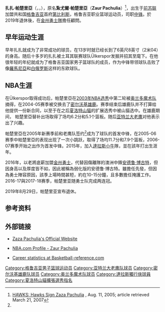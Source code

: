 {{blpsources|time=2019-08-31T15:59:18+00:00}}
{{noteTA|G1=NBA}}
{{infobox basketball biography
|name         = 扎扎·帕楚里亞<br />Zaza Pachulia
|image        = Zaza Pachulia driving to basket (cropped).jpg
|width        = 220px
|caption      = 攝於2017年2月28日對上[[華盛頓巫師|華盛頓巫師]]的比賽
|league       = [[NBA|NBA]]
|height_ft    = 6
|height_in    = 11
|weight_lb    = 275
|position     = 球隊顧問
|birth_date   = {{birth date and age|1984|2|10}}
|birth_place  = {{USSR}}[[格魯吉亞蘇維埃社會主義共和國|格魯吉亞]][[第比利斯|第比利斯]]
|team         = 金州勇士
|number       = 
|nationality  = {{GEO}}
|draft_round  = 2
|draft_pick   = 42
|draft_year   = 2003
|draft_team   = [[奥兰多魔术|奥兰多魔术]]
|career_start = 1999
|career_end   = 2017
|years1       = 1999－2003
|team1        = Ülkerspor
|years2       = {{nbay|2003|full=y}}
|team2        = [[奧蘭多魔術|奧蘭多魔術]]
|years3       = {{nbay|2004|full=y}}
|team3        = [[密爾瓦基公鹿|密爾瓦基公鹿]]
|years4       = {{nbay|2005|start}}–{{nbay|2012|end}}
|team4        = [[亞特蘭大老鷹|亞特蘭大老鷹]]
|years5       = 2011－2012
|team5        = Galatasaray
|years6       = {{nbay|2013|start}}–{{nbay|2014|end}}
|team6        = 密爾瓦基公鹿
|years7       = {{nbay|2015|full=y}}
|team7        = [[達拉斯小牛|達拉斯小牛]]
|years8       = {{nbay|2016|start}}–{{nbay|2017|end}}
|team8        = [[金州勇士|金州勇士]]
|years9       = {{nbay|2018|start}}–{{nbay|2018|end}}
|team9        = [[底特律活塞|底特律活塞]]
|bbr          = pachuza01
|letter       = p
|nba_profile  = zaza_pachulia
| highlights = 2×[[NBA總冠軍|NBA總冠軍]]（[[2017年NBA總決賽|2017]]、[[2018年NBA總決賽|2018]]）
}}
'''扎扎·帕楚里亞'''（{{lang-ka|'''ზაზა ფაჩულია'''}}，{{lang-en|'''Zaza Pachulia'''}}，{{bd|1984年|2月10日}}），原名'''紮尤爾·帕楚里亞'''（'''Zaur Pachulia'''）<ref name=signhawks>[http://www.nba.com/hawks/news/Hawks_Sign_Zaza_Pachulia_081105.html HAWKS: Hawks Sign Zaza Pachulia] {{Wayback|url=http://www.nba.com/hawks/news/Hawks_Sign_Zaza_Pachulia_081105.html |date=20070822211639 }}, Aug. 11, 2005; article retrieved March 21, 2007</ref>，出生于[[前苏联|前苏联]]加盟共和国[[格鲁吉亚|格鲁吉亚]]首府[[第比利斯|第比利斯]]，格鲁吉亚职业篮球运动员，司职[[中鋒_(籃球)|中锋]]。於2019年退休後，在[[金州勇士隊|金州勇士隊]]擔任顧問。

==早年运动生涯==
早年扎扎就成为了非常成功的球员，在13岁时就已经长到了6英尺8英寸（2米04）的身高。随后十多岁的扎扎被土耳其联赛球队Ülkerspor发掘并招其至麾下。在他很年轻的年纪就成为了格鲁吉亚国家男子篮球队的成员，作为中锋带领球队击败了像[[羅馬尼亞|羅馬尼亞]]和[[白俄罗斯|白俄罗斯]]这样的东欧球队。

==NBA生涯==
在Ülkerspor取得成功后，帕楚里亞在[[2003年NBA选秀|2003年NBA选秀]]中第二轮被[[奥兰多魔术队|奥兰多魔术队]]摘得，在2004-05赛季被交换去了[[密尔沃基雄鹿|密尔沃基雄鹿]]。赛季结束后雄鹿队并不打算给他提供一份新合同，以至于在之后[[夏洛特山猫|夏洛特山猫]]的扩展选秀中被山猫选中。在雄鹿期间， 帕楚里亞替补出场取得了场均6.2分和5.1个篮板。随后[[亚特兰大老鹰|亚特兰大老鹰]]对他表示出了兴趣。

帕楚里亞在2005年新赛季前和老鹰队签约<ref name=signhawks/>成为了球队的首发中锋，在2005-06赛季中帕楚里亞的表现出现了一次小跳跃，取得了场均11.7分和7.9个篮板，2006-07赛季开始之出作为首发中锋。2015年，加入[[達拉斯小牛|達拉斯小牛]]隊，並在該年打出生涯年。

2016年，以老將底薪加盟[[金州勇士|金州勇士]]，代替因傷離隊的澳洲中鋒[[安德鲁·博古特|安德鲁·博古特]]，但因身高以及厚度皆不如，因此被稱為弱化版的安德鲁·博古特。雖擔任先發，但因為勇士陣容原因，該季上場時間甚短，約在10-15分鐘，且多數擔任掩護工作。2016-17與2017-18赛季，帕楚里亚随勇士队完成两连冠。

2019年8月29日，帕楚里亚宣布退休。

==参考资料==
<references/>

== 外部链接 ==
*{{en}}[https://web.archive.org/web/20101125055528/http://www.zazapachulia.com/ Zaza Pachulia's Official Website]
*{{en}}[http://www.nba.com/playerfile/zaza_pachulia/ NBA.com Profile - Zaur Pachulia] {{Wayback|url=http://www.nba.com/playerfile/zaza_pachulia/ |date=20071103013513 }}
*{{en}}[http://www.basketball-reference.com/players/p/pachuza01.html Career statistics at Basketball-reference.com] {{Wayback|url=http://www.basketball-reference.com/players/p/pachuza01.html |date=20101204164230 }}

{{2003 NBA Draft}}
{{Golden State Warriors 2016-17 NBA champions}}
{{Golden State Warriors 2017-18 NBA champions}}

{{Authority control}}
{{DEFAULTSORT:Pachulia, Zaza}}
[[Category:格鲁吉亚男子篮球运动员|Category:格鲁吉亚男子篮球运动员]]
[[Category:亚特兰大老鹰队球员|Category:亚特兰大老鹰队球员]]
[[Category:密尔沃基雄鹿队球员|Category:密尔沃基雄鹿队球员]]
[[Category:奥兰多魔术队球员|Category:奥兰多魔术队球员]]
[[Category:達拉斯獨行俠球員|Category:達拉斯獨行俠球員]]
[[Category:夏洛特山貓擴張選秀指名|Category:夏洛特山貓擴張選秀指名]]